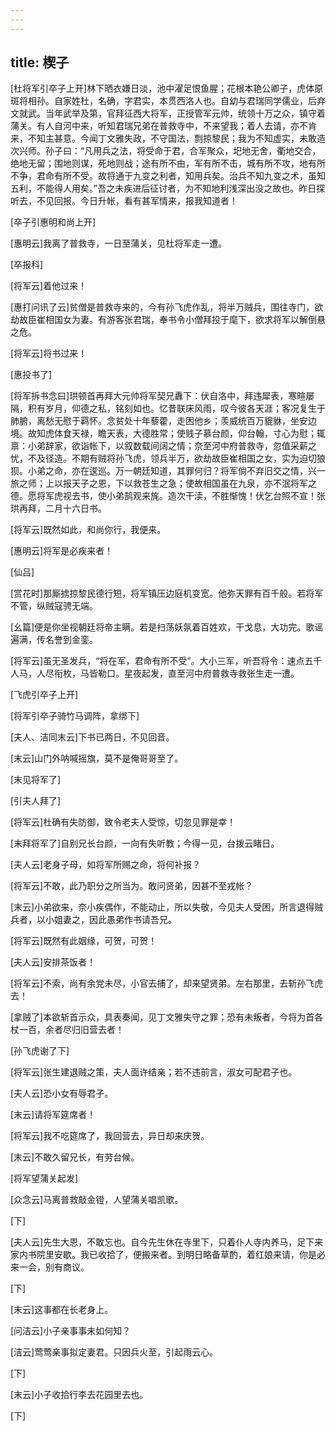 ```yaml
---
---
---
```

title: 楔子
---

[杜将军引卒子上开]林下晒衣嫌日淡，池中濯足恨鱼腥；花根本艳公卿子，虎体原斑将相孙。自家姓杜，名确，字君实，本贯西洛人也。自幼与君瑞同学儒业，后弃文就武。当年武举及第，官拜征西大将军，正授管军元帅，统领十万之众，镇守着蒲关。有人自河中来，听知君瑞兄弟在普救寺中，不来望我；着人去请，亦不肯来，不知主甚意。今闻丁文雅失政，不守国法，剽掠黎民；我为不知虚实，未敢造次兴师。孙子曰：“凡用兵之法，将受命于君，合军聚众，圯地无舍，衢地交合，绝地无留；围地则谋，死地则战；途有所不由，军有所不击，城有所不攻，地有所不争，君命有所不受。故将通于九变之利者，知用兵矣。治兵不知九变之术，虽知五利，不能得人用矣。”吾之未疾进后征讨者，为不知地利浅深出没之故也。昨日探听去，不见回报。今日升帐，看有甚军情来，报我知道者！

[卒子引惠明和尚上开]

[惠明云]我离了普救寺，一日至蒲关，见杜将军走一遭。

[卒报科]

[将军云]着他过来！

[惠打问讯了云]贫僧是普救寺来的，今有孙飞虎作乱，将半万贼兵，围往寺门，欲劫故臣崔相国女为妻。有游客张君瑞，奉书令小僧拜投于麾下，欲求将军以解倒悬之危。

[将军云]将书过来！

[惠投书了]

[将军拆书念曰]珙顿首再拜大元帅将军契兄纛下：伏自洛中，拜违犀表，寒暄屡隔，积有岁月，仰德之私，铭刻如也。忆昔联床风雨，叹今彼各天涯；客况复生于肺腑，离愁无慰于羁怀。念贫处十年藜藿，走困他乡；羡威统百万貔貅，坐安边境。故知虎体食天禄，瞻天表，大德胜常；使贱子慕台颜，仰台翰，寸心为慰；辄禀：小弟辞家，欲诣帐下，以叙数载间阔之情；奈至河中府普救寺，忽值采薪之忧，不及径造。不期有贼将孙飞虎，领兵半万，欲劫故臣崔相国之女，实为迫切狼狈。小弟之命，亦在逡巡。万一朝廷知道，其罪何归？将军倘不弃旧交之情，兴一旅之师；上以报天子之恩，下以救苍生之急；使故相国虽在九泉，亦不泯将军之德。愿将军虎视去书，使小弟鹄观来旄。造次干渎，不胜惭愧！伏乞台照不宣！张珙再拜，二月十六日书。

[将军云]既然如此，和尚你行，我便来。

[惠明云]将军是必疾来者！

[仙吕]

[赏花时]那厮掳掠黎民德行短，将军镇压边庭机变宽。他弥天罪有百千般。若将军不管，纵贼寇骋无端。

[幺篇]便是你坐视朝廷将帝主瞒。若是扫荡妖氛着百姓欢，干戈息，大功完。歌谣遍满，传名誉到金銮。

[将军云]虽无圣发兵，“将在军，君命有所不受”。大小三军，听吾将令：速点五千人马，人尽衔枚，马皆勒口。星夜起发，直至河中府普救寺救张生走一遭。

[飞虎引卒子上开]

[将军引卒子骑竹马调阵，拿绑下]

[夫人、洁同末云]下书已两日，不见回音。

[末云]山门外呐喊摇旗，莫不是俺哥哥至了。

[末见将军了]

[引夫人拜了]

[将军云]杜确有失防御，致令老夫人受惊，切忽见罪是幸！

[末拜将军了]自别兄长台颜，一向有失听教；今得一见，台拨云睹日。

[夫人云]老身子母，如将军所赐之命，将何补报？

[将军云]不敢，此乃职分之所当为。敢问贤弟，因甚不至戎帐？

[末云]小弟欲来，奈小疾偶作，不能动止，所以失敬，今见夫人受困，所言退得贼兵者，以小姐妻之，因此愚弟作书请吾兄。

[将军云]既然有此姻缘，可贺，可贺！

[夫人云]安排茶饭者！

[将军云]不索，尚有余党未尽，小官去捕了，却来望贤弟。左右那里，去斩孙飞虎去！

[拿贼了]本欲斩首示众，具表奏闻，见丁文雅失守之罪；恐有未叛者，今将为首各杖一百，余者尽归旧营去者！

[孙飞虎谢了下]

[将军云]张生建退贼之策，夫人面许结亲；若不违前言，淑女可配君子也。

[夫人云]恐小女有辱君子。

[末云]请将军筵席者！

[将军云]我不吃筵席了，我回营去，异日却来庆贺。

[末云]不敢久留兄长，有劳台候。

[将军望蒲关起发]

[众念云]马离普救敲金镫，人望蒲关唱凯歌。

[下]

[夫人云]先生大恩，不敢忘也。自今先生休在寺里下，只着仆人寺内养马，足下来家内书院里安歇。我已收拾了，便搬来者。到明日略备草酌，着红娘来请，你是必来一会，别有商议。

[下]

[末云]这事都在长老身上。

[问洁云]小子亲事事未如何知？

[洁云]莺莺亲事拟定妻君。只因兵火至，引起雨云心。

[下]

[末云]小子收拾行李去花园里去也。

[下]